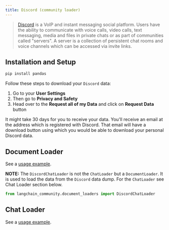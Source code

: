 ```yaml
---
title: Discord (community loader)
---
```


>[Discord](https://discord.com/) is a VoIP and instant messaging social platform. Users have the ability to communicate
> with voice calls, video calls, text messaging, media and files in private chats or as part of communities called
> "servers". A server is a collection of persistent chat rooms and voice channels which can be accessed via invite links.

## Installation and Setup

```bash
pip install pandas
```

Follow these steps to download your `Discord` data:

1. Go to your **User Settings**
2. Then go to **Privacy and Safety**
3. Head over to the **Request all of my Data** and click on **Request Data** button

It might take 30 days for you to receive your data. You'll receive an email at the address which is registered
with Discord. That email will have a download button using which you would be able to download your personal Discord data.


## Document Loader

See a [usage example](/oss/javascript/integrations/document_loaders/discord).

**NOTE:** The  `DiscordChatLoader` is not the `ChatLoader` but a `DocumentLoader`.
It is used to load the data from the `Discord` data dump.
For the `ChatLoader` see Chat Loader section below.

```python
from langchain_community.document_loaders import DiscordChatLoader
```

## Chat Loader

See a [usage example](/oss/javascript/integrations/chat_loaders/discord).
